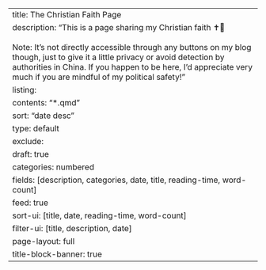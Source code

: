 ---
title: The Christian Faith Page
description: "This is a page sharing my Christian faith    ✝️🙏 <br> <br> Note: It’s not directly accessible through any buttons on my blog though, just to give it a little privacy or avoid detection by authorities in China. If you happen to be here, I'd appreciate very much if you are mindful of my political safety!"
listing:
  contents: "*.qmd"
  sort: "date desc"
  type: default
  exclude:
    draft: true
  categories: numbered
  fields: [description, categories, date, title, reading-time, word-count]
  feed: true
  sort-ui: [title, date, reading-time, word-count]
  filter-ui: [title, description, date]
page-layout: full
title-block-banner: true
---